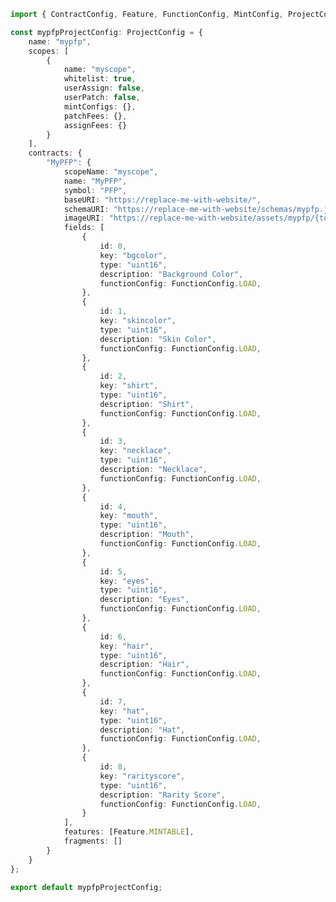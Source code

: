 
```typescript
import { ContractConfig, Feature, FunctionConfig, MintConfig, ProjectConfig } from "@patchworkdev/common/types";

const mypfpProjectConfig: ProjectConfig = {
    name: "mypfp",
    scopes: [
        {
            name: "myscope",
            whitelist: true,
            userAssign: false,
            userPatch: false,
            mintConfigs: {},
            patchFees: {},
            assignFees: {}
        }
    ],
    contracts: {
        "MyPFP": {
            scopeName: "myscope",
            name: "MyPFP",
            symbol: "PFP",
            baseURI: "https://replace-me-with-website/",
            schemaURI: "https://replace-me-with-website/schemas/mypfp.json",
            imageURI: "https://replace-me-with-website/assets/mypfp/{tokenID}",
            fields: [
                {
                    id: 0,
                    key: "bgcolor",
                    type: "uint16",
                    description: "Background Color",
                    functionConfig: FunctionConfig.LOAD,
                },
                {
                    id: 1,
                    key: "skincolor",
                    type: "uint16",
                    description: "Skin Color",
                    functionConfig: FunctionConfig.LOAD,
                },
                {
                    id: 2,
                    key: "shirt",
                    type: "uint16",
                    description: "Shirt",
                    functionConfig: FunctionConfig.LOAD,
                },
                {
                    id: 3,
                    key: "necklace",
                    type: "uint16",
                    description: "Necklace",
                    functionConfig: FunctionConfig.LOAD,
                },
                {
                    id: 4,
                    key: "mouth",
                    type: "uint16",
                    description: "Mouth",
                    functionConfig: FunctionConfig.LOAD,
                },
                {
                    id: 5,
                    key: "eyes",
                    type: "uint16",
                    description: "Eyes",
                    functionConfig: FunctionConfig.LOAD,
                },
                {
                    id: 6,
                    key: "hair",
                    type: "uint16",
                    description: "Hair",
                    functionConfig: FunctionConfig.LOAD,
                },
                {
                    id: 7,
                    key: "hat",
                    type: "uint16",
                    description: "Hat",
                    functionConfig: FunctionConfig.LOAD,
                },
                {
                    id: 8,
                    key: "rarityscore",
                    type: "uint16",
                    description: "Rarity Score",
                    functionConfig: FunctionConfig.LOAD,
                }
            ],
            features: [Feature.MINTABLE],
            fragments: []
        }
    }
};

export default mypfpProjectConfig;

```